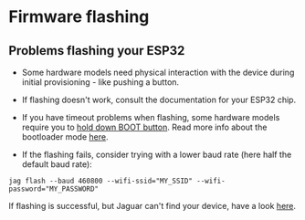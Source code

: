 # Firmware flashing

## Problems flashing your ESP32

<Expandable title="Problems with the installing the firmware on your ESP32?">

- Some hardware models need physical interaction with the device during initial provisioning - like pushing a button.

- If flashing doesn't work, consult the documentation for your ESP32 chip.

- If you have timeout problems when flashing, some hardware models require you to [hold down BOOT button](https://randomnerdtutorials.com/solved-failed-to-connect-to-esp32-timed-out-waiting-for-packet-header/).
  Read more info about the bootloader mode [here](https://docs.espressif.com/projects/esptool/en/latest/esp32/advanced-topics/boot-mode-selection.html).

- If the flashing fails, consider trying with a lower baud rate (here half the default baud rate):

```shell
jag flash --baud 460800 --wifi-ssid="MY_SSID" --wifi-password="MY_PASSWORD"
```

</Expandable>

<Div> </ Div>

<Expandable title="Jaguar can't find your device after flashing?">

If flashing is successful, but Jaguar can't find your device, have a look [here](../jagtroubleshoot).

</Expandable>
